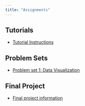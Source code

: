 ```yaml
---
title: "Assignments"
---
```


## Tutorials

- [Tutorial Instructions](/assignments/tutorials.qmd)

## Problem Sets

- [Problem set 1: Data Visualization](/assignments/01_hw_data_viz.qmd) 


## Final Project 

- [Final project information](/assignments/final-project.html)

